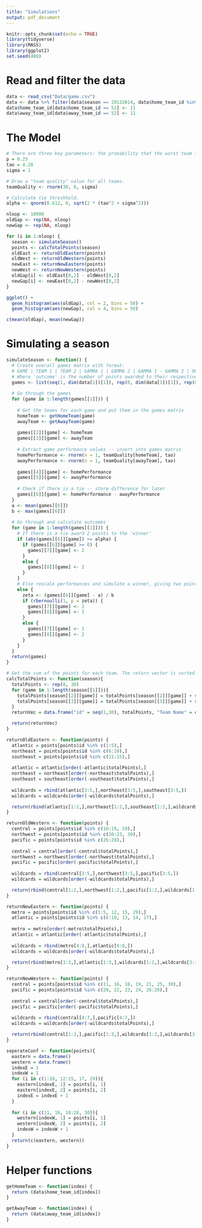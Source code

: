 ```yaml
---
title: "Simulations"
output: pdf_document
---
```


```r
knitr::opts_chunk$set(echo = TRUE)
library(tidyverse)
library(MASS)
library(ggplot2)
set.seed(400)
```

# Read and filter the data
```r
data <- read_csv("Data/game.csv")
data <- data %>% filter(data$season == 20132014, data$home_team_id %in% c(seq(1,30), 52), data$away_team_id %in% c(seq(1,30), 52), data$type == 'R')
data$home_team_id[data$home_team_id == 52] <- 11
data$away_team_id[data$away_team_id == 52] <- 11
```

# The Model
```r
# There are three key parameters: the probability that the worst team in the league beats the best team in a random game (given by 'p'), the standard deviation in game-to-game performance levels for each team (given by 'tao'), and the standard deviation in the team talent levels (given by 'sigma'). We as the researchers choose a value for p or the ratio of tao and sigma.
p = 0.25
tao = 4.28
sigma = 1

# Draw a "team quality" value for all teams.
teamQuality <- rnorm(30, 0, sigma)

# Calculate tie threshhold.
alpha <- qnorm(0.612, 0, sqrt(2 * (tao^2 + sigma^2)))

nloop <- 10000
oldGap <- rep(NA, nloop)
newGap <- rep(NA, nloop)

for (i in 1:nloop) {
  season <- simulateSeason()
  points <- calcTotalPoints(season)
  oldEast <- returnOldEastern(points)
  oldWest <- returnOldWestern(points)
  newEast <- returnNewEastern(points)
  newWest <- returnNewWestern(points)
  oldGap[i] <- oldEast[8,2] - oldWest[8,2]
  newGap[i] <- newEast[8,2] - newWest[8,2]
}

ggplot() +
  geom_histogram(aes(oldGap), col = 2, bins = 50) +
  geom_histogram(aes(newGap), col = 4, bins = 50) 

c(mean(oldGap), mean(newGap))
```

# Simulating a season
```r
simulateSeason <- function() {
  # Create overall games matrix with format:
  # GAME | TEAM 1 | TEAM 2 | GAMMA 1 | GAMMA 2 | GAMMA 1 - GAMMA 2 | OUTCOME 1 | OUTCOME 2
  # Where 'outcome' is the number of points awarded to their respective teams
  games <- list(seq(1, dim(data[1])[1]), rep(0, dim(data[1])[1]), rep(0, dim(data[1])[1]), rep(0, dim(data[1])[1]), rep(0, dim(data[1])[1]), rep(0, dim(data[1])[1]), rep(0, dim(data[1])[1]), rep(0, dim(data[1])[1]))
  
  # Go through the games
  for (game in 1:length(games[[1]])) {
    
    # Get the teams for each game and put them in the games matrix
    homeTeam <- getHomeTeam(game)
    awayTeam <- getAwayTeam(game)
    
    games[[2]][game] <- homeTeam
    games[[3]][game] <- awayTeam
      
    # Extract game performance values -- insert into games matrix
    homePerformance <- rnorm(n = 1, teamQuality[homeTeam], tao)
    awayPerformance <- rnorm(n = 1, teamQuality[awayTeam], tao)
    
    games[[4]][game] <- homePerformance
    games[[5]][game] <- awayPerformance
    
    # Check if there is a tie -- store difference for later
    games[[6]][game] <- homePerformance - awayPerformance
  }
  a <- mean(games[[6]])
  b <- max(games[[6]])
  
  # Go through and calculate outcomes
  for (game in 1:length(games[[1]])) {
    # If there is a tie award 2 points to the 'winner'
    if (abs(games[[6]][game]) >= alpha) {
      if (games[[6]][game] >= 0) {
        games[[7]][game] <- 2
      }
      else {
        games[[8]][game] <- 2
      }
    }
    # Else rescale performances and simulate a winner, giving two points to the winner and one to the loser
    else {
      zeta <- (games[[6]][game] - a) / b
      if (rbernoulli(1, p = zeta)) {
        games[[7]][game] <- 2
        games[[8]][game] <- 1
      }
      else {
        games[[7]][game] <- 1
        games[[8]][game] <- 2
      }
    }
  }
  return(games)
}
```

```r
# Get the sum of the points for each team. The return vector is sorted by team number value.
calcTotalPoints <- function(season){
  totalPoints <- rep(0, 30)
  for (game in 1:length(season[[1]])){
    totalPoints[season[[2]][game]] = totalPoints[season[[2]][game]] + season[[7]][game]
    totalPoints[season[[3]][game]] = totalPoints[season[[3]][game]] + season[[8]][game]
  }
  returnVec = data.frame("id" = seq(1,30), totalPoints, "Team Name" = c("New Jersey Devils", "NY Islanders", "NY Rangers", "Philadelphia Flyers", "Pittsburgh Penguins", "Boston Bruins", "Buffalo Sabres", "Montreal Canadiens", "Ottowa Senators", "Toronto Maple Leafs", "Winnipeg Jets", "Carolina Hurricanes", "Florida Panthers", "Tampa Bay Lightning", "Washington Capitals", "Chicago Blackhawks", "Detroit Red Wings", "Nashville Predators", "St Louis Blues", "Calgary Flames", "Colorado Avalanche", "Edmonton Oilers", "Vancouver Canucks", "Anaheim Ducks", "Dallas Stars", "LA Kings", "Phoenix Coyotes", "San Jose Sharks", "Columbus Blue Jackets", "Minnesota Wild"))

  return(returnVec)
}
```

```r
returnOldEastern <- function(points) {
  atlantic = points[points$id %in% c(1:5),]
  northeast = points[points$id %in% c(6:10),]
  southeast = points[points$id %in% c(11:15),]
  
  atlantic = atlantic[order(-atlantic$totalPoints),]
  northeast = northeast[order(-northeast$totalPoints),]
  southeast = southeast[order(-southeast$totalPoints),]
  
  wildcards = rbind(atlantic[3:5,],northeast[3:5,],southeast[3:5,])
  wildcards = wildcards[order(-wildcards$totalPoints),]

  return(rbind(atlantic[1:2,],northeast[1:2,],southeast[1:2,],wildcards[1:2,],wildcards[3:9,]))
}

returnOldWestern <- function(points) {
  central = points[points$id %in% c(16:19, 29),]
  northwest = points[points$id %in% c(20:23, 30),]
  pacific = points[points$id %in% c(26:28),]
  
  central = central[order(-central$totalPoints),]
  northwest = northwest[order(-northwest$totalPoints),]
  pacific = pacific[order(-pacific$totalPoints),]
  
  wildcards = rbind(central[3:5,],northwest[3:5,],pacific[3:5,])
  wildcards = wildcards[order(-wildcards$totalPoints),]

  return(rbind(central[1:2,],northwest[1:2,],pacific[1:2,],wildcards[1:2,],wildcards[3:9,]))
}

returnNewEastern <- function(points) {
  metro = points[points$id %in% c(1:5, 12, 15, 29),]
  atlantic = points[points$id %in% c(6:10, 13, 14, 17),]
  
  metro = metro[order(-metro$totalPoints),]
  atlantic = atlantic[order(-atlantic$totalPoints),]
  
  wildcards = rbind(metro[4:8,],atlantic[4:8,])
  wildcards = wildcards[order(-wildcards$totalPoints),]

  return(rbind(metro[1:3,],atlantic[1:3,],wildcards[1:2,],wildcards[3:10,]))
}

returnNewWestern <- function(points) {
  central = points[points$id %in% c(11, 16, 18, 19, 21, 25, 30),]
  pacific = points[points$id %in% c(20, 22, 23, 24, 26:28),]
  
  central = central[order(-central$totalPoints),]
  pacific = pacific[order(-pacific$totalPoints),]
  
  wildcards = rbind(central[4:7,],pacific[4:7,])
  wildcards = wildcards[order(-wildcards$totalPoints),]

  return(rbind(central[1:3,],pacific[1:3,],wildcards[1:2,],wildcards[3:8,]))
}
```

```r
seperateConf <- function(points){
  eastern = data.frame()
  western = data.frame()
  indexE = 1
  indexW = 1
  for (i in c(1:10, 12:15, 17, 29)){
    eastern[indexE, 1] = points[i, 1]
    eastern[indexE, 2] = points[i, 2]
    indexE = indexE + 1
  }
  
  for (i in c(11, 16, 18:28, 30)){
    western[indexW, 1] = points[i, 1]
    western[indexW, 2] = points[i, 2]
    indexW = indexW + 1
  }
  return(c(eastern, western))
}
```



# Helper functions
```r
getHomeTeam <- function(index) {
  return (data$home_team_id[index])
}

getAwayTeam <- function(index) {
  return (data$away_team_id[index])
}
```












